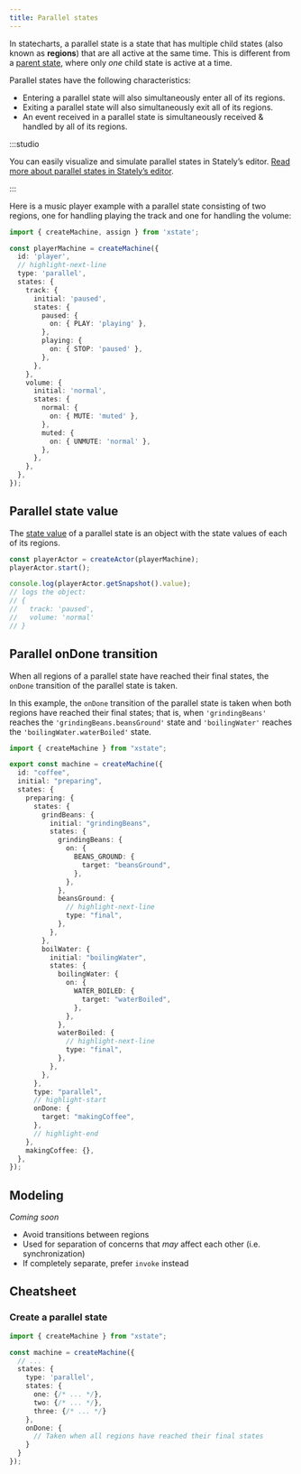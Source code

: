 ```yaml
---
title: Parallel states
---
```


In statecharts, a parallel state is a state that has multiple child states (also known as **regions**) that are all active at the same time. This is different from a [parent state](parent-states.mdx), where only _one_ child state is active at a time.

Parallel states have the following characteristics:

- Entering a parallel state will also simultaneously enter all of its regions.
- Exiting a parallel state will also simultaneously exit all of its regions.
- An event received in a parallel state is simultaneously received & handled by all of its regions.

:::studio

You can easily visualize and simulate parallel states in Stately’s editor. [Read more about parallel states in Stately’s editor](/docs/editor-states-and-transitions/#parallel-states).

:::

Here is a music player example with a parallel state consisting of two regions, one for handling playing the track and one for handling the volume:

```ts
import { createMachine, assign } from 'xstate';

const playerMachine = createMachine({
  id: 'player',
  // highlight-next-line
  type: 'parallel',
  states: {
    track: {
      initial: 'paused',
      states: {
        paused: {
          on: { PLAY: 'playing' },
        },
        playing: {
          on: { STOP: 'paused' },
        },
      },
    },
    volume: {
      initial: 'normal',
      states: {
        normal: {
          on: { MUTE: 'muted' },
        },
        muted: {
          on: { UNMUTE: 'normal' },
        },
      },
    },
  },
});
```

<EmbedMachine
  name="Video player"
  embedURL="https://stately.ai/registry/editor/embed/e13bef2b-bb13-4465-96ac-0bc25340688e?machineId=733de338-26cb-40a5-a0b5-b76bfc0405c3"
/>

## Parallel state value

The [state value](states.mdx#state-value) of a parallel state is an object with the state values of each of its regions.

```ts
const playerActor = createActor(playerMachine);
playerActor.start();

console.log(playerActor.getSnapshot().value);
// logs the object:
// {
//   track: 'paused',
//   volume: 'normal'
// }
```

## Parallel onDone transition

When all regions of a parallel state have reached their final states, the `onDone` transition of the parallel state is taken.

In this example, the `onDone` transition of the parallel state is taken when both regions have reached their final states; that is, when `'grindingBeans'` reaches the `'grindingBeans.beansGround'` state and `'boilingWater'` reaches the `'boilingWater.waterBoiled'` state.

```ts
import { createMachine } from "xstate";

export const machine = createMachine({
  id: "coffee",
  initial: "preparing",
  states: {
    preparing: {
      states: {
        grindBeans: {
          initial: "grindingBeans",
          states: {
            grindingBeans: {
              on: {
                BEANS_GROUND: {
                  target: "beansGround",
                },
              },
            },
            beansGround: {
              // highlight-next-line
              type: "final",
            },
          },
        },
        boilWater: {
          initial: "boilingWater",
          states: {
            boilingWater: {
              on: {
                WATER_BOILED: {
                  target: "waterBoiled",
                },
              },
            },
            waterBoiled: {
              // highlight-next-line
              type: "final",
            },
          },
        },
      },
      type: "parallel",
      // highlight-start
      onDone: {
        target: "makingCoffee",
      },
      // highlight-end
    },
    makingCoffee: {},
  },
});
```

<EmbedMachine embedURL="https://stately.ai/registry/editor/embed/c447d996-cef1-421d-a422-8be695668764?machineId=187dcde8-efed-4106-bfa7-59afadb2297f&mode=Simulate" />

## Modeling

_Coming soon_

- Avoid transitions between regions
- Used for separation of concerns that _may_ affect each other (i.e. synchronization)
- If completely separate, prefer `invoke` instead


## Cheatsheet

### Create a parallel state

```ts
import { createMachine } from "xstate";

const machine = createMachine({
  // ...
  states: {
    type: 'parallel',
    states: {
      one: {/* ... */},
      two: {/* ... */},
      three: {/* ... */}
    },
    onDone: {
      // Taken when all regions have reached their final states
    }
  }
});
```
